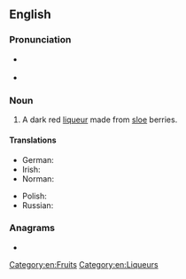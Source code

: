 {{also|sloeg in}}
==English==
{{wikipedia}}

===Pronunciation===
* {{a|UK}} {{IPA|en|/ˈsləʊ ˌdʒɪn/}}
* {{a|US}} {{IPA|en|/ˈsloʊ ˌdʒɪn/}}

===Noun===
{{en-noun|~}}

# A dark red [[liqueur]] made from [[sloe]] berries.

====Translations====
{{trans-top|liqueur}}
* German: {{t|de|Schlehenlikör|m}}
* Irish: {{t|ga|biotáille airní|f}}
* Norman: {{t|nrf|dginne sus des preunelles|m}} {{qualifier|Jersey}}
{{trans-mid}}
* Polish: {{t+|pl|jałowcówka|f}}
* Russian: {{t-check|ru|[[терно́вый]] [[джи́н]]|m}} {{attention|ru|2=was "[[терновый]] [[джин]]" - assumed sum-of-parts; if an idiom, remove the wikilinks to the individual words. see [[User:Kephir/gadgets/xte#Translation_fixing]]}}
{{trans-bottom}}

===Anagrams===
* {{anagrams|en|a=egilnos|Oesling|eloigns|legions|lignose|lingoes|longies|ogle-ins|single-O}}

[[Category:en:Fruits]]
[[Category:en:Liqueurs]]